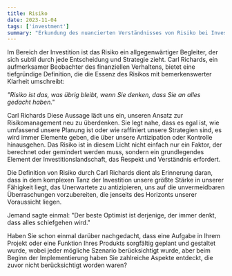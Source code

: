```yaml
---
title: Risiko
date: 2023-11-04
tags: ['investment']
summary: "Erkundung des nuancierten Verständnisses von Risiko bei Investitionen, wie es von Carl Richards formuliert wurde: das Unerwartete, das nach umfassender Planung bleibt."
---
```


Im Bereich der Investition ist das Risiko ein allgegenwärtiger Begleiter, der sich subtil durch jede Entscheidung und Strategie zieht. Carl Richards, ein aufmerksamer Beobachter des finanziellen Verhaltens, bietet eine tiefgründige Definition, die die Essenz des Risikos mit bemerkenswerter Klarheit umschreibt:

<cite>"Risiko ist das, was übrig bleibt, wenn Sie denken, dass Sie an alles gedacht haben."</cite>

Carl Richards
Diese Aussage lädt uns ein, unseren Ansatz zur Risikomanagement neu zu überdenken. Sie legt nahe, dass es egal ist, wie umfassend unsere Planung ist oder wie raffiniert unsere Strategien sind, es wird immer Elemente geben, die über unsere Antizipation oder Kontrolle hinausgehen. Das Risiko ist in diesem Licht nicht einfach nur ein Faktor, der berechnet oder gemindert werden muss, sondern ein grundlegendes Element der Investitionslandschaft, das Respekt und Verständnis erfordert.

Die Definition von Risiko durch Carl Richards dient als Erinnerung daran, dass in dem komplexen Tanz der Investition unsere größte Stärke in unserer Fähigkeit liegt, das Unerwartete zu antizipieren, uns auf die unvermeidbaren Überraschungen vorzubereiten, die jenseits des Horizonts unserer Voraussicht liegen.

Jemand sagte einmal: "Der beste Optimist ist derjenige, der immer denkt, dass alles schiefgehen wird."

Haben Sie schon einmal darüber nachgedacht, dass eine Aufgabe in Ihrem Projekt oder eine Funktion Ihres Produkts sorgfältig geplant und gestaltet wurde, wobei jeder mögliche Szenario berücksichtigt wurde, aber beim Beginn der Implementierung haben Sie zahlreiche Aspekte entdeckt, die zuvor nicht berücksichtigt worden waren?
